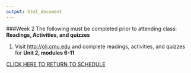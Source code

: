 ```yaml
---
output: html_document
---
```

###Week 2 
The following must be completed prior to attending class:   
**Readings, Activities, and quizzes**    

1. Visit [http://oli.cmu.edu](https://oli.cmu.edu/jcourse/webui/welcome.do) and complete readings, activities, and quizzes for **Unit 2, modules 6-11** 

[CLICK HERE TO RETURN TO SCHEDULE](schedule.html)